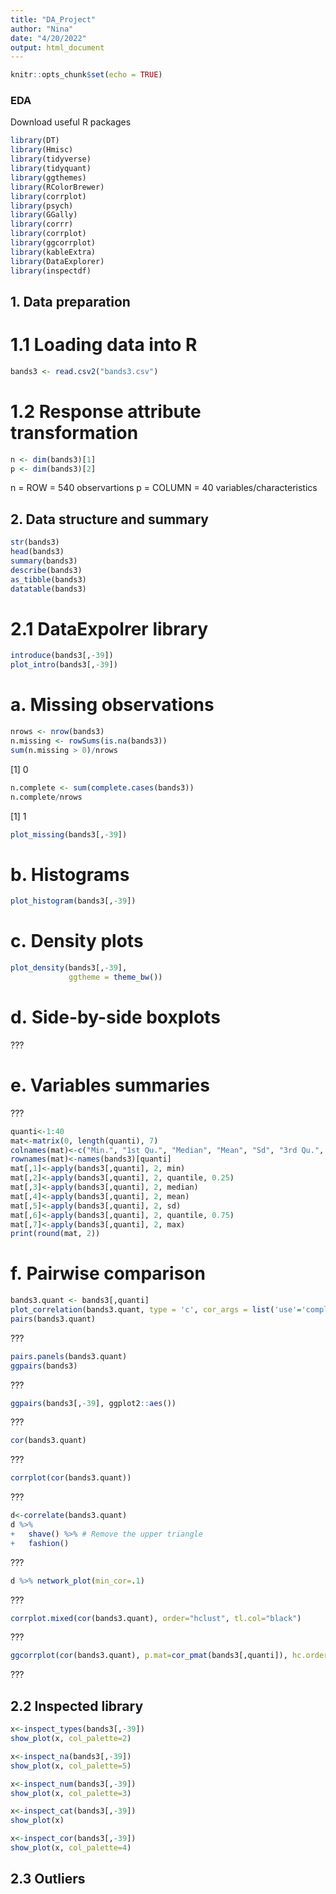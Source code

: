 ```yaml
---
title: "DA_Project"
author: "Nina"
date: "4/20/2022"
output: html_document
---
```


```r
knitr::opts_chunk$set(echo = TRUE)
```

### EDA

Download useful R packages
```r
library(DT)
library(Hmisc)  
library(tidyverse)
library(tidyquant)
library(ggthemes)
library(RColorBrewer)
library(corrplot)
library(psych)
library(GGally)
library(corrr)
library(corrplot)
library(ggcorrplot)
library(kableExtra)
library(DataExplorer)
library(inspectdf)
```

## 1. Data preparation
# 1.1 Loading data into R
 
```r
bands3 <- read.csv2("bands3.csv")
```

# 1.2 Response attribute transformation
 
```r
n <- dim(bands3)[1]
p <- dim(bands3)[2]
```
n = ROW = 540 observartions 
p = COLUMN = 40 variables/characteristics

## 2. Data structure and summary
 
```r
str(bands3)
head(bands3)
summary(bands3)
describe(bands3)
as_tibble(bands3)
datatable(bands3)
```

# 2.1 DataExpolrer library

```r
introduce(bands3[,-39])
plot_intro(bands3[,-39])
```

# a. Missing observations
```r
nrows <- nrow(bands3)
n.missing <- rowSums(is.na(bands3))
sum(n.missing > 0)/nrows
```
[1] 0
```r
n.complete <- sum(complete.cases(bands3))
n.complete/nrows
```
[1] 1
```r
plot_missing(bands3[,-39])
```

# b. Histograms
```r
plot_histogram(bands3[,-39])
```

# c. Density plots
```r
plot_density(bands3[,-39],
             ggtheme = theme_bw())
```

# d. Side-by-side boxplots
???

# e. Variables summaries 
???
```r
quanti<-1:40
mat<-matrix(0, length(quanti), 7)
colnames(mat)<-c("Min.", "1st Qu.", "Median", "Mean", "Sd", "3rd Qu.", "Max.")
rownames(mat)<-names(bands3)[quanti]
mat[,1]<-apply(bands3[,quanti], 2, min)
mat[,2]<-apply(bands3[,quanti], 2, quantile, 0.25)
mat[,3]<-apply(bands3[,quanti], 2, median)
mat[,4]<-apply(bands3[,quanti], 2, mean)
mat[,5]<-apply(bands3[,quanti], 2, sd)
mat[,6]<-apply(bands3[,quanti], 2, quantile, 0.75)
mat[,7]<-apply(bands3[,quanti], 2, max)
print(round(mat, 2))
```

# f. Pairwise comparison
```r
bands3.quant <- bands3[,quanti]
plot_correlation(bands3.quant, type = 'c', cor_args = list('use'='complete.obs'))
pairs(bands3.quant)
```
???
```r
pairs.panels(bands3.quant)
ggpairs(bands3)
```
???
```r
ggpairs(bands3[,-39], ggplot2::aes())
```
???
```r
cor(bands3.quant)
```
???
```r
corrplot(cor(bands3.quant))
```
???
```r
d<-correlate(bands3.quant)         
d %>%
+   shave() %>% # Remove the upper triangle
+   fashion()
```
???
```r
d %>% network_plot(min_cor=.1)
```
???
```r
corrplot.mixed(cor(bands3.quant), order="hclust", tl.col="black")
```
???
```r
ggcorrplot(cor(bands3.quant), p.mat=cor_pmat(bands3[,quanti]), hc.order=TRUE, type='lower')
```
???

## 2.2 Inspected library

```r
x<-inspect_types(bands3[,-39])
show_plot(x, col_palette=2)

x<-inspect_na(bands3[,-39])
show_plot(x, col_palette=5)

x<-inspect_num(bands3[,-39])
show_plot(x, col_palette=3)

x<-inspect_cat(bands3[,-39]) 
show_plot(x)

x<-inspect_cor(bands3[,-39])
show_plot(x, col_palette=4)
```

## 2.3 Outliers
 



```r

```
